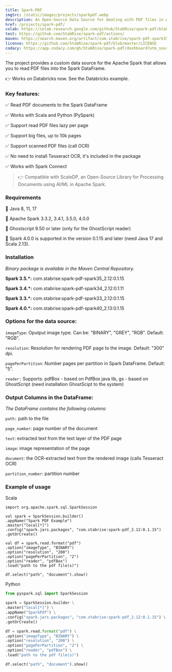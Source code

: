 ```yaml
---
title: Spark-PDF
imgSrc: /static/images/projects/sparkpdf.webp
description: An Open-Source Data Source for dealing with PDF files in Apache Spark
href: /projects/spark-pdf/
colab: https://colab.research.google.com/github/StabRise/spark-pdf/blob/main/examples/PdfDataSource.ipynb
test: https://github.com/StabRise/spark-pdf/actions/
maven: https://search.maven.org/artifact/com.stabrise/spark-pdf-spark35_2.12
license: https://github.com/StabRise/spark-pdf/blob/master/LICENSE
codacy: https://app.codacy.com/gh/StabRise/spark-pdf/dashboard?utm_source=gh&amp;utm_medium=referral&amp;utm_content=&amp;utm_campaign=Badge_grade
---
```


The project provides a custom data source for the Apache Spark that allows you to read PDF files into the Spark DataFrame.

👉 Works on Databricks now. See the Databricks example.

### Key features:

✅ Read PDF documents to the Spark DataFrame

✅ Works with Scala and Python (PySpark)

✅ Support read PDF files lazy per page

✅ Support big files, up to 10k pages

✅ Support scanned PDF files (call OCR)

✅ No need to install Tesseract OCR, it's included in the package

✅ Works with Spark Connect

> 👉 Compatible with ScaleDP, an Open-Source Library for Processing Documents using AI/ML in Apache Spark.

### Requirements

🔹 Java 8, 11, 17

🔹 Apache Spark 3.3.2, 3.4.1, 3.5.0, 4.0.0

🔹 Ghostscript 9.50 or later (only for the GhostScript reader)

🔹 Spark 4.0.0 is supported in the version 0.1.15 and later (need Java 17 and Scala 2.13).

### Installation

*Binary package is available in the Maven Central Repository.*

**Spark 3.5.*:** com.stabrise:spark-pdf-spark35_2.12:0.1.15

**Spark 3.4.*:** com.stabrise:spark-pdf-spark34_2.12:0.1.11

**Spark 3.3.*:** com.stabrise:spark-pdf-spark33_2.12:0.1.15

**Spark 4.0.*:** com.stabrise:spark-pdf-spark40_2.13:0.1.15

### Options for the data source:

`imageType`: Oputput image type. Can be: "BINARY", "GREY", "RGB". Default: "RGB".

`resolution`: Resolution for rendering PDF page to the image. Default: "300" dpi.

`pagePerPartition`: Number pages per partition in Spark DataFrame. Default: "5".

`reader:` Supports: pdfBox - based on PdfBox java lib, gs - based on GhostScript (need installation GhostScipt to the system)

### Output Columns in the DataFrame:

*The DataFrame contains the following columns:*

`path:` path to the file

`page_number`: page number of the document

`text`: extracted text from the text layer of the PDF page

`image`: image representation of the page

`document`: the OCR-extracted text from the rendered image (calls Tesseract OCR)

`partition_number`: partition number


### Example of usage

Scala

```
import org.apache.spark.sql.SparkSession

val spark = SparkSession.builder()
.appName("Spark PDF Example")
.master("local[*]")
.config("spark.jars.packages", "com.stabrise:spark-pdf_2.12:0.1.15")
.getOrCreate()

val df = spark.read.format("pdf")
.option("imageType", "BINARY")
.option("resolution", "200")
.option("pagePerPartition", "2")
.option("reader", "pdfBox")
.load("path to the pdf file(s)")

df.select("path", "document").show()
```

Python

```python
from pyspark.sql import SparkSession

spark = SparkSession.builder \
.master("local[*]") \
.appName("SparkPdf") \
.config("spark.jars.packages", "com.stabrise:spark-pdf_2.12:0.1.15") \
.getOrCreate()

df = spark.read.format("pdf") \
.option("imageType", "BINARY") \
.option("resolution", "200") \
.option("pagePerPartition", "2") \
.option("reader", "pdfBox") \
.load("path to the pdf file(s)")

df.select("path", "document").show()
```
